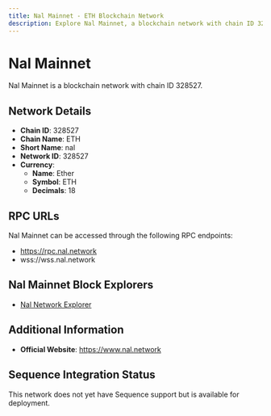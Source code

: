 ```yaml
--- 
title: Nal Mainnet - ETH Blockchain Network
description: Explore Nal Mainnet, a blockchain network with chain ID 328527. Learn about its native currency, Ether, and how to interact with the network.
---
```


# Nal Mainnet

Nal Mainnet is a blockchain network with chain ID 328527.

## Network Details

- **Chain ID**: 328527
- **Chain Name**: ETH
- **Short Name**: nal
- **Network ID**: 328527
- **Currency**: 
  - **Name**: Ether
  - **Symbol**: ETH
  - **Decimals**: 18

## RPC URLs

Nal Mainnet can be accessed through the following RPC endpoints:

- https://rpc.nal.network
- wss://wss.nal.network

## Nal Mainnet Block Explorers

- [Nal Network Explorer](https://scan.nal.network)

## Additional Information

- **Official Website**: https://www.nal.network

## Sequence Integration Status

This network does not yet have Sequence support but is available for deployment.
